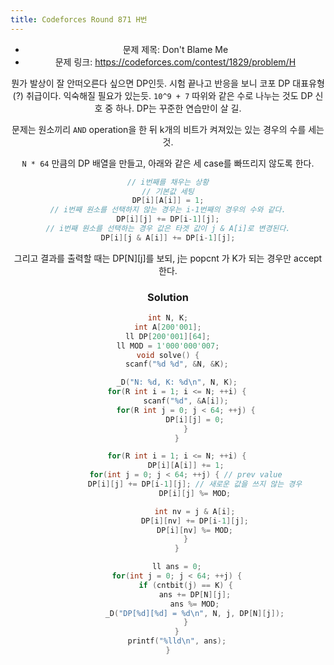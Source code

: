 ```yaml
---
title: Codeforces Round 871 H번
---
```


<Header />

- 문제 제목: Don't Blame Me
- 문제 링크: https://codeforces.com/contest/1829/problem/H

뭔가 발상이 잘 안떠오른다 싶으면 DP인듯. 시험 끝나고 반응을 보니 코포 DP 대표유형(?) 취급이다. 익숙해질 필요가 있는듯. `10^9 + 7` 따위와 같은 수로 나누는 것도 DP 신호 중 하나. DP는 꾸준한 연습만이 살 길.

문제는 원소끼리 `AND` operation을 한 뒤 k개의 비트가 켜져있는 있는 경우의 수를 세는 것.

`N * 64` 만큼의 DP 배열을 만들고, 아래와 같은 세 case를 빠뜨리지 않도록 한다.

```cpp
// i번째를 채우는 상황
// 기본값 세팅
DP[i][A[i]] = 1;
// i번째 원소를 선택하지 않는 경우는 i-1번째의 경우의 수와 같다.
DP[i][j] += DP[i-1][j];
// i번째 원소를 선택하는 경우 값은 타겟 값이 j & A[i]로 변경된다.
DP[i][j & A[i]] += DP[i-1][j];
```

그리고 결과를 출력할 때는 DP[N][j]를 보되, j는 popcnt 가 K가 되는 경우만 accept 한다.

### Solution

```cpp
int N, K;
int A[200'001];
ll DP[200'001][64];
ll MOD = 1'000'000'007;
void solve() {
    scanf("%d %d", &N, &K);

    _D("N: %d, K: %d\n", N, K);
    for(R int i = 1; i <= N; ++i) {
        scanf("%d", &A[i]);
        for(R int j = 0; j < 64; ++j) {
            DP[i][j] = 0;
        }
    }

    for(R int i = 1; i <= N; ++i) {
        DP[i][A[i]] += 1;
        for(int j = 0; j < 64; ++j) { // prev value
            DP[i][j] += DP[i-1][j]; // 새로운 값을 쓰지 않는 경우
            DP[i][j] %= MOD;

            int nv = j & A[i];
            DP[i][nv] += DP[i-1][j];
            DP[i][nv] %= MOD;
        }
    }

    ll ans = 0;
    for(int j = 0; j < 64; ++j) {
        if (cntbit(j) == K) {
            ans += DP[N][j];
            ans %= MOD;
            _D("DP[%d][%d] = %d\n", N, j, DP[N][j]);
        }
    }
    printf("%lld\n", ans);
}
```

<Comment />
